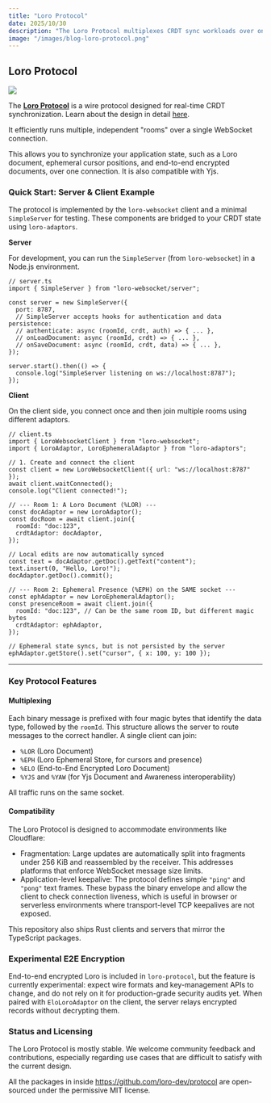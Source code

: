 ```yaml
---
title: "Loro Protocol"
date: 2025/10/30
description: "The Loro Protocol multiplexes CRDT sync workloads over one WebSocket connection with adaptors for Loro documents, EphemeralStore, and Yjs interoperability."
image: "/images/blog-loro-protocol.png"
---
```


## Loro Protocol


<Authors date="2025-10-30">
  <Author name="Zixuan Chen" link="https://www.loro.dev/" />
</Authors>

![](/images/blog-loro-protocol.png)

The [**Loro Protocol**](https://github.com/loro-dev/protocol) is a wire protocol designed for real-time CRDT synchronization. Learn about the design in detail [here](https://github.com/loro-dev/protocol/blob/main/protocol.md).

It efficiently runs multiple, independent "rooms" over a single WebSocket connection.

This allows you to synchronize your application state, such as a Loro document, ephemeral cursor positions, and end-to-end encrypted documents, over one connection. It is also compatible with Yjs.

### Quick Start: Server & Client Example

The protocol is implemented by the `loro-websocket` client and a minimal `SimpleServer` for testing. These components are bridged to your CRDT state using `loro-adaptors`.

**Server**

For development, you can run the `SimpleServer` (from `loro-websocket`) in a Node.js environment.

```tsx
// server.ts
import { SimpleServer } from "loro-websocket/server";

const server = new SimpleServer({
  port: 8787,
  // SimpleServer accepts hooks for authentication and data persistence:
  // authenticate: async (roomId, crdt, auth) => { ... },
  // onLoadDocument: async (roomId, crdt) => { ... },
  // onSaveDocument: async (roomId, crdt, data) => { ... },
});

server.start().then(() => {
  console.log("SimpleServer listening on ws://localhost:8787");
});
```

**Client**

On the client side, you connect once and then join multiple rooms using different adaptors.

```tsx
// client.ts
import { LoroWebsocketClient } from "loro-websocket";
import { LoroAdaptor, LoroEphemeralAdaptor } from "loro-adaptors";

// 1. Create and connect the client
const client = new LoroWebsocketClient({ url: "ws://localhost:8787" });
await client.waitConnected();
console.log("Client connected!");

// --- Room 1: A Loro Document (%LOR) ---
const docAdaptor = new LoroAdaptor();
const docRoom = await client.join({
  roomId: "doc:123",
  crdtAdaptor: docAdaptor,
});

// Local edits are now automatically synced
const text = docAdaptor.getDoc().getText("content");
text.insert(0, "Hello, Loro!");
docAdaptor.getDoc().commit();

// --- Room 2: Ephemeral Presence (%EPH) on the SAME socket ---
const ephAdaptor = new LoroEphemeralAdaptor();
const presenceRoom = await client.join({
  roomId: "doc:123", // Can be the same room ID, but different magic bytes
  crdtAdaptor: ephAdaptor,
});

// Ephemeral state syncs, but is not persisted by the server
ephAdaptor.getStore().set("cursor", { x: 100, y: 100 });
```

---

### Key Protocol Features

#### Multiplexing

Each binary message is prefixed with four magic bytes that identify the data type, followed by the `roomId`. This structure allows the server to route messages to the correct handler. A single client can join:

- `%LOR` (Loro Document)
- `%EPH` (Loro Ephemeral Store, for cursors and presence)
- `%ELO` (End-to-End Encrypted Loro Document)
- `%YJS` and `%YAW` (for Yjs Document and Awareness interoperability)

All traffic runs on the same socket.

#### Compatibility

The Loro Protocol is designed to accommodate environments like Cloudflare:

- Fragmentation: Large updates are automatically split into fragments under 256 KiB and reassembled by the receiver. This addresses platforms that enforce WebSocket message size limits.
- Application-level keepalive: The protocol defines simple `"ping"` and `"pong"` text frames. These bypass the binary envelope and allow the client to check connection liveness, which is useful in browser or serverless environments where transport-level TCP keepalives are not exposed.

This repository also ships Rust clients and servers that mirror the TypeScript packages.

### Experimental E2E Encryption

End-to-end encrypted Loro is included in `loro-protocol`, but the feature is currently experimental: expect wire formats and key-management APIs to change, and do not rely on it for production-grade security audits yet. When paired with `EloLoroAdaptor` on the client, the server relays encrypted records without decrypting them.

### Status and Licensing

The Loro Protocol is mostly stable. We welcome community feedback and contributions, especially regarding use cases that are difficult to satisfy with the current design.

All the packages in inside https://github.com/loro-dev/protocol are open-sourced under the permissive MIT license.
